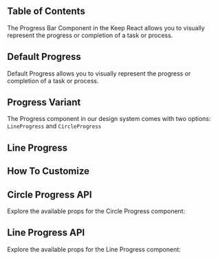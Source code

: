 

## Table of Contents

The Progress Bar Component in the Keep React allows you to visually represent the progress or completion of a task or process.

## Default Progress

Default Progress allows you to visually represent the progress or completion of a task or process.

<CodeHighlightPreview github="Progress" code={DefaultProgressCode}>
  <DefaultProgress />
</CodeHighlightPreview>

## Progress Variant

The Progress component in our design system comes with two options: `LineProgress` and `CircleProgress`

<CodeHighlightPreview github="Progress" code={VariantOfProgressCode}>
  <VariantOfProgress />
</CodeHighlightPreview>

## Line Progress

<CodeHighlightPreview github="Progress" code={DefaultLineProgressCode}>
  <DefaultLineProgress />
</CodeHighlightPreview>

## How To Customize

<CodeHighlightPreview github="Progress" code={CustomizeProgressCode}>
  <CustomizeProgress />
</CodeHighlightPreview>

## Circle Progress API

Explore the available props for the Circle Progress component:

<ComponentApi data={circleProgressDataApi} />

## Line Progress API

Explore the available props for the Line Progress component:

<ComponentApi data={LineProgressDataApi} />

